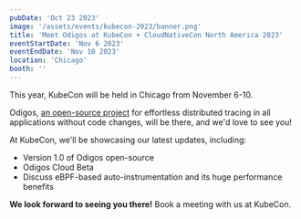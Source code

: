 ```yaml
---
pubDate: 'Oct 23 2023'
image: '/assets/events/kubecon-2023/banner.png'
title: 'Meet Odigos at KubeCon + CloudNativeCon North America 2023'
eventStartDate: 'Nov 6 2023'
eventEndDate: 'Nov 10 2023'
location: 'Chicago'
booth: ''
---
```


This year, KubeCon will be held in Chicago from November 6-10.

Odigos, [an open-source project](https://github.com/odigos-io/odigos) for effortless distributed tracing in all applications without code changes, will be there, and we'd love to see you!

At KubeCon, we'll be showcasing our latest updates, including:

- Version 1.0 of Odigos open-source
- Odigos Cloud Beta
- Discuss eBPF-based auto-instrumentation and its huge performance benefits

**We look forward to seeing you there!** Book a meeting with us at KubeCon.
